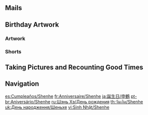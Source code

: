 {{Birthday Intro}}

==Mails==
{{Mails by Category Table|Shenhe Birthday Mails|noheader=1}}

==Birthday Artwork==
===Artwork===
{{Artwork by Category Table
|Character Birthday Artwork
|category = Shenhe Birthday Artwork
|header = Shenhe's Birthday Artwork
}}

===Shorts===
{{Artwork by Category Table
|Character Shorts
|category = Shenhe Birthday Artwork
|header = Shenhe's Birthday Shorts
}}

==Taking Pictures and Recounting Good Times==
{{Transclude|Taking Pictures and Recounting Good Times/Shenhe|Stories|main=1|top=1}}

==Navigation==
{{Character Navbox|Birthday}}

[[es:Cumpleaños/Shenhe]]
[[fr:Anniversaire/Shenhe]]
[[ja:誕生日/申鶴]]
[[pt-br:Aniversário/Shenhe]]
[[ru:Шэнь Хэ/День рождения]]
[[th:วันเกิด/Shenhe]]
[[uk:День народження/Шеньхе]]
[[vi:Sinh Nhật/Shenhe]]